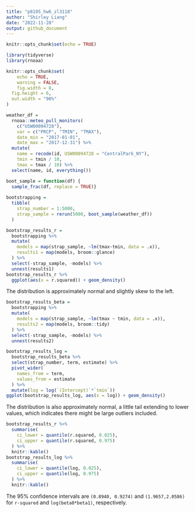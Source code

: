 ```yaml
---
title: "p8105_hw6_zl3118"
author: "Shirley Liang"
date: "2022-11-28"
output: github_document
---
```


```r

knitr::opts_chunk$set(echo = TRUE)

library(tidyverse)
library(rnoaa)

knitr::opts_chunk$set(
	echo = TRUE,
	warning = FALSE,
	fig.width = 8, 
  fig.height = 6,
  out.width = "90%"
)

```

```r

weather_df = 
  rnoaa::meteo_pull_monitors(
    c("USW00094728"),
    var = c("PRCP", "TMIN", "TMAX"), 
    date_min = "2017-01-01",
    date_max = "2017-12-31") %>%
  mutate(
    name = recode(id, USW00094728 = "CentralPark_NY"),
    tmin = tmin / 10,
    tmax = tmax / 10) %>%
  select(name, id, everything())

boot_sample = function(df) {
  sample_frac(df, replace = TRUE)}
  
bootstrapping = 
  tibble(
    strap_number = 1:5000,
    strap_sample = rerun(5000, boot_sample(weather_df))
  )

bootstrap_results_r = 
  bootstrapping %>% 
  mutate(
    models = map(strap_sample, ~lm(tmax~tmin, data = .x)), 
    results1 = map(models, broom::glance)
  ) %>%
  select(-strap_sample, -models) %>% 
  unnest(results1)
bootstrap_results_r %>% 
  ggplot(aes(x = r.squared)) + geom_density()

```

The distribution is approximately normal and slightly skew to the left. 

```r

bootstrap_results_beta = 
  bootstrapping %>% 
  mutate(
    models = map(strap_sample, ~lm(tmax ~ tmin, data = .x)),
    results2 = map(models, broom::tidy)
  ) %>% 
  select(-strap_sample, -models) %>% 
  unnest(results2)

bootstrap_results_log = 
  bootstrap_results_beta %>% 
  select(strap_number, term, estimate) %>% 
  pivot_wider(
    names_from = term, 
    values_from = estimate
  ) %>% 
  mutate(log = log(`(Intercept)`*`tmin`))
ggplot(bootstrap_results_log, aes(x = log)) + geom_density()

```
The distribution is also approximately normal, a little tail extending to lower values, which indicates there might be large outliers included. 

```r

bootstrap_results_r %>% 
  summarise(
    ci_lower = quantile(r.squared, 0.025),
    ci_upper = quantile(r.squared, 0.975)
  ) %>% 
  knitr::kable()
bootstrap_results_log %>% 
  summarise(
    ci_lower = quantile(log, 0.025), 
    ci_upper = quantile(log, 0.975)
  ) %>% 
  knitr::kable()

```
The 95% confidence intervals are `(0.8940, 0.9274)` and `(1.9657,2.0586)` for `r-squared` and `log(beta0*beta1)`, respectively. 


```r


```


